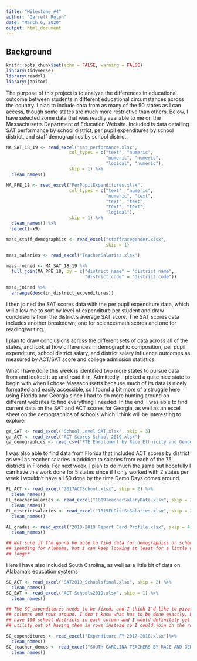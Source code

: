 ```yaml
---
title: "Milestone #4"
author: "Garrett Rolph"
date: "March 6, 2020"
output: html_document
---
```


## Background
```r
knitr::opts_chunk$set(echo = FALSE, warning = FALSE)
library(tidyverse)
library(readxl)
library(janitor)
```
The purpose of this project is to analyze the differences in educational outcome between students in different educational circumstances across the country. I plan to include data from as many of the 50 states as I can access, though some states are much more restrictive than others. Below, I have selected some data that was readily available to me on the Massachusetts Department of Education Website. Included is data detailing SAT performance by school district, per pupil expenditures by school district, and staff demographics by school district. 
```r
MA_SAT_18_19 <- read_excel("sat_performance.xlsx", 
                        col_types = c("text", "numeric",
                                      "numeric", "numeric",
                                      "logical", "numeric"),
                        skip = 1) %>% 
  clean_names() 

MA_PPE_18 <- read_excel("PerPupilExpenditures.xlsx",
                        col_types = c("text", "numeric",
                                      "numeric", "text",
                                      "text", "text",
                                      "text", "text",
                                      "logical"),
                        skip = 1) %>% 
  clean_names() %>% 
  select(-x9)

mass_staff_demographics <- read_excel("staffracegender.xlsx",
                                      skip = 1)

mass_salaries <- read_excel("TeacherSalaries.xlsx")

mass_joined <- MA_SAT_18_19 %>% 
  full_join(MA_PPE_18, by = c("district_name" = "district_name",
                              "district_code" = "district_code"))

mass_joined %>% 
  arrange(desc(in_district_expenditures))
```
I then joined the SAT scores data with the per pupil expenditure data, which will allow me to sort by level of expenditure per student and draw conclusions from the district's average SAT score. The SAT scores data includes another breakdown; one for science/math scores and one for reading/writing.

I plan to draw conclusions across the different sets of data across all of the states, and look at how differences in demographic composition, per pupil expenditure, school district salary, and district salary influence outcomes as measured by ACT/SAT score and college admission statistics. 

What I have done this week is identified two more states to pursue data from and looked it up and read it in. Admittedly, I picked a quite nice state to begin with when I chose Massachusetts because much of its data is nicely formatted and easily accessible, so I found a bit more of a struggle here using Florida and Georgia since I had to do more hunting around on different websites to find everything I needed. In the end, I was able to find current data on the SAT and ACT scores for Georgia, as well as an excel sheet on the demographics of schools which I think will be interesting to explore. 

```r
ga_SAT <- read_excel("School Level SAT.xlsx", skip = 3)
ga_ACT <- read_excel("ACT Scores School 2019.xlsx")
ga_demographics <- read_csv("FTE Enrollment by Race_Ethnicity and Gender Fiscal Year2020-1 Data Report.csv", skip = 3)
```

I was also able to find data from Florida that included ACT scores by district as well as teacher salaries in addition to salaries from each of the 75 districts in Florida. For next week, I plan to do much the same but hopefully I can have this work done for 5 states since if I only worked with 2 states per week I wouldn't have all 50 done by the time Demo Days comes around. 

```r
FL_ACT <- read_excel("2017ACTSchool.xlsx", skip = 2) %>% 
  clean_names()
FL_teachersalaries <- read_excel("1819TeacherSalaryData.xlsx", skip = 2) %>% 
  clean_names()
FL_districtsalaries <- read_excel("1819FLDistStSalaries.xlsx", skip = 2) %>% 
  clean_names()
```

```r
AL_grades <- read_excel("2018-2019 Report Card Profile.xlsx", skip = 4) %>% 
  clean_names()

## Not sure if I'm gonna be able to find data for demographics or school
## spending for Alabama, but I can keep looking at least for a little while
## longer
```

Here I have also included South Carolina, as well as a little bit of data on Alabama's education systems

```r
SC_ACT <- read_excel("SAT2019_Schoolsfinal.xlsx", skip = 2) %>% 
  clean_names()
SC_SAT <- read_excel("ACT-Schools2019.xlsx", skip = 1) %>% 
  clean_names()

## The SC_expenditures needs to be fixed, and I think I'd like to pivot the
## columns and rows around. I don't know what has to be done exactly, but they
## have 100 school districts in each column and I would definitely get more
## utility out of having them in rows instead so I could join on the rows.

SC_expenditures <- read_excel("Expenditure FY 2017-2018.xlsx")%>% 
  clean_names()
SC_teacher_demos <- read_excel("SOUTH CAROLINA TEACHERS BY RACE AND GENDER 2015-16.xlsx")  %>% 
  clean_names()
```

